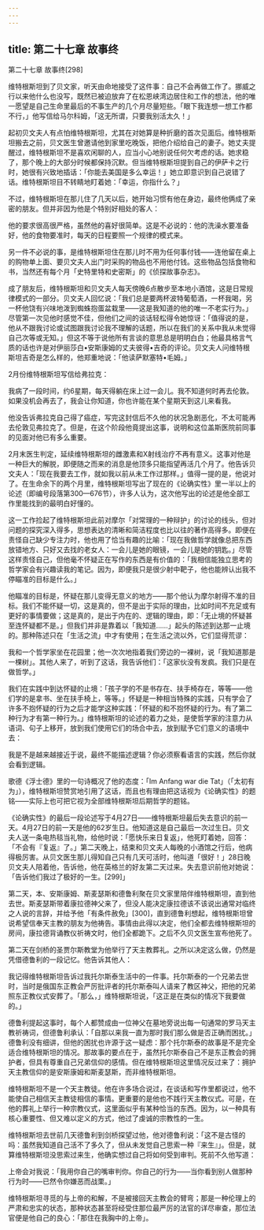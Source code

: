 ```yaml
---
---
---
```

title: 第二十七章 故事终
---



第二十七章 故事终[298]

维特根斯坦到了贝文家，听天由命地接受了这件事：自己不会再做工作了。挪威之行以来他什么也没写，既然已被迫放弃了在松恩峡湾边居住和工作的想法，他的唯一愿望是自己生命里最后的不事生产的几个月尽量短些。「眼下我连想一想工作都不行，」他写信给马尔科姆，「这无所谓，只要我别活太久！」

起初贝文夫人有点怕维特根斯坦，尤其在对她算是种折磨的首次见面后。维特根斯坦搬去之前，贝文医生曾邀请他到家里吃晚饭，把他介绍给自己的妻子。她丈夫提醒过，维特根斯坦不是喜欢闲聊的人，应当小心地别说任何欠考虑的话。她求稳了，那个晚上的大部分时候都保持沉默。但当维特根斯坦提到自己的伊萨卡之行时，她很有兴致地插话：「你能去美国是多么幸运！」她立即意识到自己说错了话。维特根斯坦目不转睛地盯着她：「幸运，你指什么？」

不过，维特根斯坦在那儿住了几天以后，她开始习惯有他在身边，最终他俩成了亲密的朋友。但并非因为他是个特别好相处的客人：

他的要求很高很严格，虽然他的喜好很简单。这是不必说的：他的洗澡水要准备好，他的食物要准时，每天的日程要照一个规律的模式来。

另一件不必说的事，是维特根斯坦住在那儿时不用为任何事付钱——连他留在桌上的购物单上面、要贝文夫人出门时采购的物品也不用他付钱。这些物品包括食物和书，当然还有每个月「史特里特和史密斯」的《侦探故事杂志》。

成了朋友后，维特根斯坦和贝文夫人每天傍晚6点散步至本地小酒馆，这是日常规律模式的一部分。贝文夫人回忆说：「我们总是要两杯波特葡萄酒，一杯我喝，另一杯他饶有兴味地泼到蜘蛛抱蛋盆栽里——这是我知道的他的唯一不老实行为。」尽管第一次见他时感觉不佳，但他们之间的谈话轻松得令她惊讶：「值得说的是，他从不跟我讨论或试图跟我讨论我不理解的话题，所以在我们的关系中我从未觉得自己次等或无知。」但这不等于说他所有言谈的意思总是明明白白；他最具格言气质的话也许是对伊丽莎白•安斯康姆的丈夫彼得•吉奇的评论。贝文夫人问维特根斯坦吉奇是怎么样的，他郑重地说：「他读萨默塞特•毛姆。」

2月份维特根斯坦写信给弗拉克：

我病了一段时间，约6星期，每天得躺在床上过一会儿。我不知道何时再去伦敦。如果没机会再去了，我会让你知道，你也许能在某个星期天到这儿来看我。

他没告诉弗拉克自己得了癌症，写完这封信后不久他的状况急剧恶化，不太可能再去伦敦见弗拉克了。但是，在这个阶段他竟提出这事，说明和这位盖斯医院前同事的见面对他已有多么重要。

2月末医生判定，延续维特根斯坦的雌激素和X射线治疗不再有意义。这事对他是一种巨大的解脱，即便随之而来的消息是他顶多只能指望再活几个月了。他告诉贝文夫人：「现在我要去工作，就如我以前从未工作过那样。」值得一提的是，他说对了。在生命余下的两个月里，维特根斯坦写出了现在的《论确实性》里一半以上的论述（即编号段落第300—676节），许多人认为，这次他写出的论述是他全部工作里能找到的最明白好懂的。

这一工作捡起了维特根斯坦此前对摩尔「对常理的一种辩护」的讨论的线头，但对问题的探究深入得多，思想表达的清晰和简洁程度也比以往的著作高得多。即便在责怪自己缺少专注力时，他也用了恰当有趣的比喻：「现在我做哲学就像总把东西放错地方、只好又去找的老女人：一会儿是她的眼镜，一会儿是她的钥匙。」尽管这样责怪自己，但他毫不怀疑正在写作的东西是有价值的：「我相信能独立思考的哲学家会有兴趣读我的笔记。因为，即便我只是很少射中靶子，他也能辨认出我不停瞄准的目标是什么。」

他瞄准的目标是，怀疑在那儿变得无意义的地方——那个他认为摩尔射得不准的目标。我们不能怀疑一切，这是真的，但不是出于实际的理由，比如时间不充足或有更好的事情要做；这是真的，是出于内在的、逻辑的理由，即：「无止境的怀疑甚至连怀疑都不是。」但我们并非是靠着以「我知道……」起头的陈述到达那一止境的。那种陈述只在「生活之流」中才有使用；在生活之流以外，它们显得荒谬：

我和一个哲学家坐在花园里；他一次次地指着我们旁边的一裸树，说「我知道那是一棵树」。其他人来了，听到了这话，我告诉他们：「这家伙没有发疯。我们只是在做哲学。」

我们在实践中到达怀疑的止境：「孩子学的不是书存在、扶手椅存在，等等——他们学的是拿书、坐在扶手椅上，等等。」怀疑是一种相当特殊的实践，只有学会了许多不抱怀疑的行为之后才能学这种实践：「怀疑的和不抱怀疑的行为。有了第二种行为才有第一种行为。」维特根斯坦的论述的着力之处，是使哲学家的注意力从语词、句子上移开，放到我们使用它们的场合中去，放到赋予它们意义的语境中去：

我是不是越来越接近于说，最终不能描述逻辑？你必须察看语言的实践，然后你就会看到逻辑。

歌德《浮士德》里的一句诗概况了他的态度：「Im Anfang war die Tat」（「太初有为」），维特根斯坦赞赏地引用了这话，而且也有理由把这话视为《论确实性》的题铭——实际上也可把它视为全部维特根斯坦后期哲学的题铭。

《论确实性》的最后一段论述写于4月27日——维特根斯坦最后失去意识的前一天。4月27日的前一天是他的62岁生日。他知道这是自己最后一次过生日。贝文夫人送一条电热毯当礼物，给他时说：「愿快乐来日复返」，他死盯着她，回答：「不会有『复返』了。」第二天晚上，结束和贝文夫人每晚的小酒馆之行后，他病得极厉害。从贝文医生那儿得知自己只有几天可活时，他叫道「很好！」28日晚贝文夫人陪着他，告诉他，他在英格兰的好友第二天过来。失去意识前他对她说：「告诉他们我过了极好的一生。[299]」

第二天，本、安斯康姆、斯麦瑟斯和德鲁利聚在贝文家里陪伴维特根斯坦，直到他去世。斯麦瑟斯带着康拉德神父来了，但没人能决定康拉德该不该说出通常对临终之人说的言辞，并给予他「有条件赦免」[300]，直到德鲁利想起，维特根斯坦曾说希望信奉天主教的朋友为他祷告。事情由此得以决定，他们全都去维特根斯坦的房间，康拉德背诵教仪祈祷文时，他们全都跪下。之后不久贝文医生宣布他死了。

第二天在剑桥的圣贾尔斯教堂为他举行了天主教葬礼。之所以决定这么做，仍然是凭借德鲁利的一段记忆。他告诉其他人：

我记得维特根斯坦告诉过我托尔斯泰生活中的一件事。托尔斯泰的一个兄弟去世时，当时是俄国东正教会严厉批评者的托尔斯泰叫人请来了教区神父，把他的兄弟照东正教仪式安葬了。「那么，」维特根斯坦说，「这正是在类似的情况下我要做的。」

德鲁利提起这事时，每个人都赞成由一位神父在墓地旁说出每一句通常的罗马天主教祈祷词，但德鲁利承认：「自那以来我一直为那时我们那么做是否正确而困扰。」德鲁利没有细讲，但他的困扰也许源于这一疑虑：那个托尔斯泰的故事是不是完全适合维特根斯坦的情况。那故事的要点在于，虽然托尔斯泰自己不是东正教会的拥护者，但具有尊重自己兄弟信仰的感情。但在维特根斯坦这里情况反过来了：拥护天主教信仰的是安斯康姆和斯麦瑟斯，而非维特根斯坦。

维特根斯坦不是一个天主教徒。他在许多场合说过，在谈话和写作里都说过，他不能使自己相信天主教徒相信的事情。更重要的是他也不践行天主教仪式。可是，在他的葬礼上举行一种宗教仪式，这里面似乎有某种恰当的东西。因为，以一种具有核心重要性、但又难以定义的方式，他过了虔诚的宗教性的一生。

维特根斯坦去世前几天德鲁利到剑桥探望过他，他对德鲁利说：「这不是古怪的吗：虽然我知道自己活不了多久了，但从未发觉自己思索一种『来生』」。但是，就算维特根斯坦没思索过来生，他确实想过自己将如何受到审判。死前不久他写道：

上帝会对我说：「我用你自己的嘴审判你。你自己的行为——当你看到别人做那种行为时——已然令你嫌恶而战栗。」

维特根斯坦寻觅的与上帝的和解，不是被接回天主教会的臂弯；那是一种伦理上的严肃和忠实的状态，那种状态甚至将经受住那位最严厉的法官的详尽审查，那位法官便是他自己的良心：「那住在我胸中的上帝」。